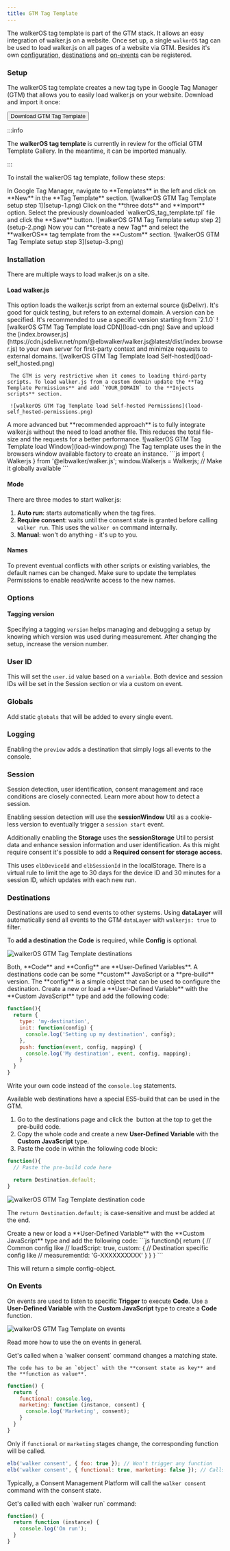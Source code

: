 ```yaml
---
title: GTM Tag Template
---
```



The walkerOS tag template is part of the GTM stack. It allows an easy
integration of walker.js on a website. Once set up, a single `walkerOS` tag can
be used to load walker.js on all pages of a website via GTM. Besides it's own
[configuration](#options), [destinations](#destination) and
[on-events](#on-events) can be registered.

### Setup

The walkerOS tag template creates a new tag type in Google Tag Manager (GTM)
that allows you to easily load walker.js on your website. Download and import it
once:

<div class="mx-auto mt-5 max-w-md sm:flex sm:justify-center md:mt-8">
  <Button link="TODO">Download GTM Tag Template</Button>
</div>

:::info

The **walkerOS tag template** is currently in review for the official GTM
Template Gallery. In the meantime, it can be imported manually.

:::

To install the walkerOS tag template, follow these steps:

<Tabs>
  <TabItem value="step1" label="Step 1" default>
    In Google Tag Manager, navigate to **Templates** in the left and click on
    **New** in the **Tag Template** section. ![walkerOS GTM Tag Template setup
    step 1](setup-1.png)
  </TabItem>
  <TabItem value="step2" label="Step 2">
    Click on the **three dots** and **Import** option. Select the previously
    downloaded `walkerOS_tag_template.tpl` file and click the **Save** button.
    ![walkerOS GTM Tag Template setup step 2](setup-2.png)
  </TabItem>
  <TabItem value="step3" label="Step 3">
    Now you can **create a new Tag** and select the **walkerOS** tag template
    from the **Custom** section. ![walkerOS GTM Tag Template setup step
    3](setup-3.png)
  </TabItem>
</Tabs>

### Installation

There are multiple ways to load walker.js on a site.

#### Load walker.js

<Tabs>
  <TabItem value="cdn" label="CDN" default>
    This option loads the walker.js script from an external source (jsDelivr).
    It's good for quick testing, but refers to an external domain. A version can
    be specified. It's recommended to use a specific version starting from
    `2.1.0` ![walkerOS GTM Tag Template load CDN](load-cdn.png)
  </TabItem>
  <TabItem value="self-hosted" label="Self-hosted">
    Save and upload the
    [index.browser.js](https://cdn.jsdelivr.net/npm/@elbwalker/walker.js@latest/dist/index.browser.js)
    to your own server for first-party context and minimize requests to external
    domains.
     ![walkerOS GTM Tag Template load Self-hosted](load-self_hosted.png)

     The GTM is very restrictive when it comes to loading third-party scripts. To load walker.js from a custom domain update the **Tag Template Permissions** and add `YOUR_DOMAIN` to the **Injects scripts** section.

     ![walkerOS GTM Tag Template load Self-hosted Permissions](load-self_hosted-permissions.png)

  </TabItem>
  <TabItem value="window" label="Window (recommended)">
    A more advanced but **recommended approach** is to fully integrate walker.js without the need to load another file. This reduces the total file-size and the requests for a better performance. ![walkerOS
    GTM Tag Template load Window](load-window.png)
    The Tag template uses the in the browsers window available factory to create an instance.
    ```js
    import { Walkerjs } from '@elbwalker/walker.js';
    window.Walkerjs = Walkerjs; // Make it globally available
    ```
  </TabItem>
</Tabs>

#### Mode

There are three modes to start walker.js:

1. **Auto run**: starts automatically when the tag fires.
2. **Require consent**: waits until the consent state is granted before calling
   `walker run`. This uses the `walker on` command internally.
3. **Manual**: won't do anything - it's up to you.

#### Names

To prevent eventual conflicts with other scripts or existing variables, the
default names can be changed. Make sure to update the templates Permissions to
enable read/write access to the new names.

### Options

#### Tagging version

Specifying a tagging `version` helps managing and debugging a setup by knowing
which version was used during measurement. After changing the setup, increase
the version number.

### User ID

This will set the `user.id` value based on a `variable`. Both device and session
IDs will be set in the Session section or via a custom on event.

### Globals

Add static `globals` that will be added to every single event.

### Logging

Enabling the `preview` adds a destination that simply logs all events to the
console.

### Session

Session detection, user identification, consent management and race conditions
are closely connected. Learn more about how
to&nbsp;<Link to="/docs/utils/session">detect a session</Link>.

Enabling session detection will use the **sessionWindow** Util as a cookie-less
version to eventually trigger a `session start` event.

Additionally enabling the **Storage** uses the **sessionStorage** Util to
persist data and enhance session information and user identification. As this
might require consent it's possible to add a **Required consent for storage
access**.

This uses `elbDeviceId` and `elbSessionId` in the localStorage. There is a
virtual rule to limit the age to 30 days for the device ID and 30 minutes for a
session ID, which updates with each new run.

### Destinations

Destinations are used to send events to other systems. Using **dataLayer** will
automatically send all events to the GTM `dataLayer` with `walkerjs: true` to
filter.

To **add a destination** the **Code** is required, while **Config** is optional.

![walkerOS GTM Tag Template destinations](destinations-overview.png)

<Tabs>
  <TabItem value="add" label="Add destination" default>
    Both, **Code** and **Config** are **User-Defined Variables**. A destinations code can be some **custom** JavaScript or a **pre-build** version.
    The **config** is a simple object that can be used to configure the destination.
  </TabItem>
  <TabItem value="code-custom" label="Code (Custom)">
    Create a new or load a **User-Defined Variable** with the **Custom JavaScript** type and add the following code:

```js
function(){
  return {
    type: 'my-destination',
    init: function(config) {
      console.log('Setting up my destination', config);
    },
    push: function(event, config, mapping) {
      console.log('My destination', event, config, mapping);
    }
  }
}
```

Write your own code instead of the `console.log` statements.

  </TabItem>
  <TabItem value="code-pre-build" label="Code (Pre-build)">
Available&nbsp;<Link to="/docs/destinations/web/">web destinations</Link> have a special ES5-build that can be used in the GTM.

1. Go to the destinations page and click
   the&nbsp;<PackageButton icon="mdi:file-code-outline" to='#' text="ES5" style="mr-0 mb-0"/>
   button at the top to get the pre-build code.
2. Copy the whole code and create a new **User-Defined Variable** with the
   **Custom JavaScript** type.
3. Paste the code in within the following code block:

```js
function(){
  // Paste the pre-build code here

  return Destination.default;
}
```

![walkerOS GTM Tag Template destination code](destinations-code.png)

The `return Destination.default;` is case-sensitive and must be added at the
end.

  </TabItem>
  <TabItem value="config" label="Config">
  Create a new or load a **User-Defined Variable** with the **Custom JavaScript** type and add the following code:
```js
function(){
  return {
    // Common config like
    // loadScript: true,
    custom: {
      // Destination specific config like
      // measurementId: 'G-XXXXXXXXXX'
    }
  }
}
```

This will return a simple config-object.

  </TabItem>
</Tabs>

### On Events

On events are used to listen to specific **Trigger** to execute **Code**. Use a
**User-Defined Variable** with the **Custom JavaScript** type to create a
**Code** function.

![walkerOS GTM Tag Template on events](on-events.png)

Read more how to use
the&nbsp;<Link to="/docs/clients/walkerjs/commands#on-events">on events</Link>
in general.

<Tabs>
  <TabItem value="consent" label="On consent" default>
    Get's called when a `walker consent` command changes a matching state.

    The code has to be an `object` with the **consent state as key** and the **function as value**.

```js
function() {
  return {
    functional: console.log,
    marketing: function (instance, consent) {
      console.log('Marketing', consent);
    }
  }
}
```

Only if `functional` or `marketing` stages change, the corresponding function
will be called.

```js
elb('walker consent', { foo: true }); // Won't trigger any function
elb('walker consent', { functional: true, marketing: false }); // Calls both functions
```

Typically, a&nbsp;<Link to="/docs/guides/consent_management/">Consent Management
Platform</Link> will call the `walker consent` command with the consent state.

  </TabItem>
  <TabItem value="run" label="On run" default>
    Get's called with each `walker run` command:

```js
function() {
  return function (instance) {
    console.log('On run');
  }
}
```

  </TabItem>
</Tabs>
